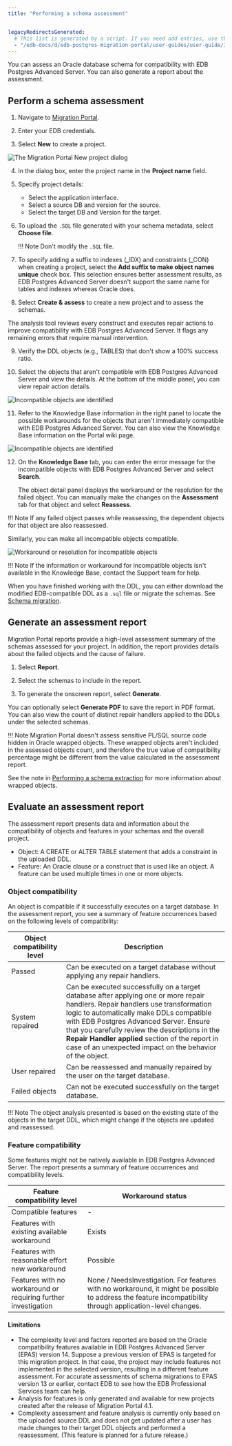 ```yaml
---
title: "Performing a schema assessment"


legacyRedirectsGenerated:
  # This list is generated by a script. If you need add entries, use the `legacyRedirects` key.
  - "/edb-docs/d/edb-postgres-migration-portal/user-guides/user-guide/3.0.1/mp_schema_assessment.html"
---
```


<div id="mp_schema_assessment" class="registered_link"></div>

You can assess an Oracle database schema for compatibility with EDB Postgres Advanced Server. You can also generate a report about the assessment.

## Perform a schema assessment

1.  Navigate to [Migration Portal](https://migration.enterprisedb.com).

2.  Enter your EDB credentials.

3.  Select **New** to create a project.

 ![The Migration Portal New project dialog](../images/mp_schema_assessment_new_project_edited.png)

4.  In the dialog box, enter the project name in the **Project name** field.

5.  Specify project details:

    -   Select the application interface.
    -   Select a source DB and version for the source.
    -   Select the target DB and Version for the target.

6.  To upload the `.SQL` file generated with your schema metadata, select **Choose file**.

    !!! Note
        Don't modify the `.SQL` file.
            

7.  To specify adding a suffix to indexes (_IDX) and constraints (_CON) when creating a project, select the **Add suffix to make object names unique** check box. This selection ensures better assessment results, as EDB Postgres Advanced Server doesn't support the same name for tables and indexes whereas Oracle does.

8.  Select **Create & assess** to create a new project and to assess the schemas.

 The analysis tool reviews every construct and executes repair actions to improve compatibility with EDB Postgres Advanced Server. It flags any remaining errors that require manual intervention.

9.  Verify the DDL objects (e.g., TABLES) that don't show a 100% success ratio.

10. Select the objects that aren't compatible with EDB Postgres Advanced Server and view the details. At the bottom of the middle panel, you can view repair action details.

![Incompatible objects are identified](../images/mp_schema_assessment_incompatible.png)

11. Refer to the Knowledge Base information in the right panel to locate the possible workarounds for the objects that aren't immediately compatible with EDB Postgres Advanced Server. You can also view the Knowledge Base information on the Portal wiki page.

![Incompatible objects are identified](../images/mp_schema_assessment_errors.png)

12. On the **Knowledge Base** tab, you can enter the error message for the incompatible objects with EDB Postgres Advanced Server and select **Search**.

    The object detail panel displays the workaround or the resolution for the failed object. You can manually make the changes on the **Assessment** tab for that object and select **Reassess**.

 !!! Note
    If any failed object passes while reassessing, the dependent objects for that object are also reassessed.

 Similarly, you can make all incompatible objects compatible.

![Workaround or resolution for incompatible objects](../images/mp_schema_assessment_workaround.png)

!!! Note
    If the information or workaround for incompatible objects isn't available in the Knowledge Base, contact the Support team for help.

When you have finished working with the DDL, you can either download the modified EDB-compatible DDL as a `.sql` file or migrate the schemas. See [Schema migration](03_mp_schema_migration/#mp_schema_migration).

<div id="mp_report" class="registered_link"></div>

## Generate an assessment report

Migration Portal reports provide a high-level assessment summary of the schemas assessed for your project. In addition, the report provides details about the failed objects and the cause of failure.

1.  Select **Report**.

2.  Select the schemas to include in the report.

3.  To generate the onscreen report, select **Generate**.

You can optionally select **Generate PDF** to save the report in PDF format. You can also view the count of distinct repair handlers applied to the DDLs under the selected schemas.

!!! Note
    Migration Portal doesn't assess sensitive PL/SQL source code hidden in Oracle wrapped objects. These wrapped objects aren't included in the assessed objects count, and therefore the true value of compatibility percentage might be different from the value calculated in the assessment report.  
    
See the note in [Performing a schema extraction](01_mp_schema_extraction#wrapped-objects) for more information about wrapped objects.

## Evaluate an assessment report

The assessment report presents data and information about the compatibility of objects and features in your schemas and the overall project. 

- Object: A CREATE or ALTER TABLE  statement that adds a constraint in the uploaded DDL.
- Feature: An Oracle clause or a construct that is used like an object. A feature can be used multiple times in one or more objects.

### Object compatibility

An object is compatible if it successfully executes on a target database. In the assessment report, you see a summary of feature occurrences based on the following levels of compatibility:

| Object compatibility level | Description                                                                                                                                                                                                                                                                                                                                                                       |
|----------------------------|-----------------------------------------------------------------------------------------------------------------------------------------------------------------------------------------------------------------------------------------------------------------------------------------------------------------------------------------------------------------------------------|
| Passed                     | Can be executed on a target database without applying any repair handlers.                                                                                                                                                                                                                                                                                                        |
| System repaired            | Can be executed successfully on a target database after applying one or more repair handlers.  Repair handlers use transformation logic to automatically make DDLs compatible with EDB Postgres Advanced Server. Ensure that you carefully review the descriptions in the **Repair Handler applied** section of the report in case of an unexpected impact on the behavior of the object. |
| User repaired              | Can be reassessed and manually repaired by the user on the target database.                                                                                                                                                                                                                                                                                                       |
| Failed objects             | Can not be executed successfully on the target database.                                                                                                                                                                                                                                                                                                                          |

!!! Note
    The object analysis presented is based on the existing state of the objects in the target DDL,  which might change if the objects are updated and reassessed.

### Feature compatibility

Some features might not be natively available in EDB Postgres Advanced Server. The report presents a summary of feature occurrences and compatibility levels.

| Feature compatibility level                                    | Workaround status                                                                                                                                               |
|----------------------------------------------------------------|-----------------------------------------------------------------------------------------------------------------------------------------------------------------|
| Compatible features                                            | -                                                                                                                                                               |
| Features with existing available workaround                    | Exists                                                                                                                                                          |
| Features with reasonable effort new workaround                 | Possible                                                                                                                                                        |
| Features with no workaround or requiring further investigation | None / NeedsInvestigation. For features with no workaround, it might be possible to address the feature incompatibility through application-level changes. |

#### Limitations 
- The complexity level and factors reported are based on the Oracle compatibility features available in EDB Postgres Advanced Server (EPAS) version 14.  Suppose a previous version of EPAS is targeted for this migration project. In that case, the project may include features not implemented in the selected version, resulting in a different feature assessment.
For accurate assessments of schema migrations to EPAS version 13 or earlier, contact EDB to see how the EDB Professional Services team can help.
- Analysis for features is only generated and available for new projects created after the release of Migration Portal 4.1.  
- Complexity assessment and feature analysis is currently only based on the uploaded source DDL and does not get updated after a user has made changes to their target DDL objects and performed a reassessment. (This feature is planned for a future release.)
